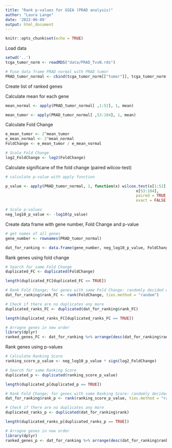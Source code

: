 ```yaml
---
title: "Rank p-values for GSEA (PRAD analysis)"
author: "Laura Lange"
date: '2022-06-09'
output: html_document
---
```


```r
knitr::opts_chunk$set(echo = TRUE)
```

Load data

```r
setwd('..')
tcga_tumor_norm <- readRDS("data/PRAD_TvsN.rds")

# Fuse data frame PRAD normal with PRAD tumor
PRAD_tumor_normal <- cbind(tcga_tumor_norm[["tumor"]], tcga_tumor_norm[["normal"]])
```

Create list of ranked genes 

Calculate mean for each gene 
```r
mean_normal <- apply(PRAD_tumor_normal[ ,1:52], 1, mean)

mean_tumor <- apply(PRAD_tumor_normal[ ,53:104], 1, mean)
```

Calculate Fold Change
```r
e_mean_tumor <- 2^mean_tumor
e_mean_normal <- 2^mean_normal
FoldChange <- e_mean_tumor / e_mean_normal

# Scale Fold Change 
log2_FoldChange <- log2(FoldChange)
```

Calculate significane of the fold change (paired wilcox-test)
```r
# calculate p-value with apply function 

p_value <- apply(PRAD_tumor_normal, 1, function(x) wilcox.test(x[1:52], 
                                                         x[53:104], 
                                                         paired = TRUE,
                                                         exact = FALSE)$p.value)

# Scale p-values 
neg_log10_p_value <- -log10(p_value)
```

Create data frame with gene number, Fold Change and p-value
```r
# get names of all genes 
gene_number <- rownames(PRAD_tumor_normal)

dat_for_ranking <- data.frame(gene_number, neg_log10_p_value, FoldChange)
```

Rank genes using fold change 
```r
# Search for same Fold Change
duplicated_FC <- duplicated(FoldChange)

length(duplicated_FC[duplicated_FC == TRUE])

# Rank Fold Change; for genes with same Fold Change: randomly decided which gets higher number 
dat_for_ranking$rank_FC <- rank(FoldChange, ties.method = "random")

# Check if there are no duplicates any more 
duplicated_ranks_FC <- duplicated(dat_for_ranking$rank_FC)

length(duplicated_ranks_FC[duplicated_ranks_FC == TRUE])

# Arragne genes in new order 
library(dplyr)
ranked_genes_FC <- dat_for_ranking %>% arrange(desc(dat_for_ranking$rank_FC))
```

Rank genes using p-values 
```r
# Calculate Ranking Score
ranking_score_p_value <- neg_log10_p_value * sign(log2_FoldChange)

# Search for same Ranking Score 
duplicated_p <- duplicated(ranking_score_p_value)

length(duplicated_p[duplicated_p == TRUE])

# Rank Fold Change; for genes with same Ranking Score: randomly decided which gets higher number 
dat_for_ranking$rank_p <- rank(ranking_score_p_value, ties.method = "random")

# Check if there are no duplicates any more 
duplicated_ranks_p <- duplicated(dat_for_ranking$rank)

length(duplicated_ranks_p[duplicated_ranks_p == TRUE])

# Arragne genes in new order 
library(dplyr)
ranked_genes_p <- dat_for_ranking %>% arrange(desc(dat_for_ranking$rank_p))
```

